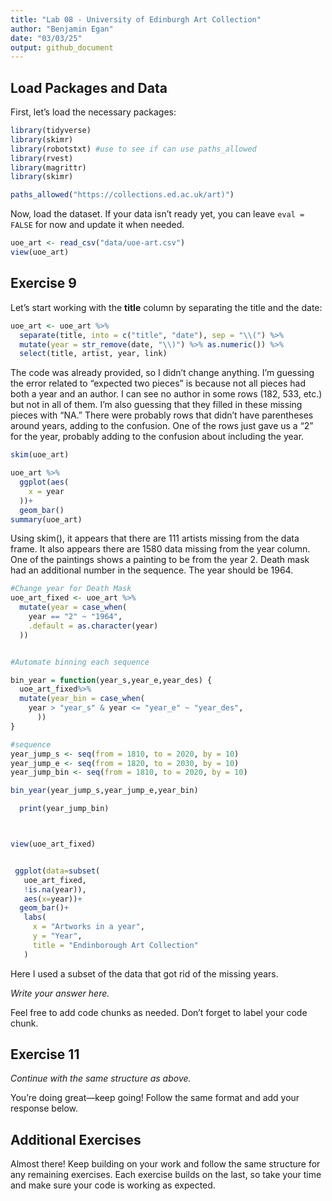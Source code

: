 ```yaml
---
title: "Lab 08 - University of Edinburgh Art Collection"
author: "Benjamin Egan"
date: "03/03/25"
output: github_document
---
```


## Load Packages and Data  

First, let's load the necessary packages:  

```r
library(tidyverse) 
library(skimr)
library(robotstxt) #use to see if can use paths_allowed
library(rvest)
library(magrittr)
library(skimr)

paths_allowed("https://collections.ed.ac.uk/art)")

```

Now, load the dataset. If your data isn't ready yet, you can leave `eval = FALSE` for now and update it when needed.  


```r
uoe_art <- read_csv("data/uoe-art.csv")
view(uoe_art)
```

## Exercise 9

Let's start working with the **title** column by separating the title and the date:  

```r
uoe_art <- uoe_art %>%
  separate(title, into = c("title", "date"), sep = "\\(") %>%
  mutate(year = str_remove(date, "\\)") %>% as.numeric()) %>%
  select(title, artist, year, link)
```

The code was already provided, so I didn't change anything. I'm guessing the error related to "expected two pieces" is because not all pieces had both a year and an author. I can see no author in some rows (182, 533, etc.) but not in all of them. I'm also guessing that they filled in these missing pieces with "NA." There were probably rows that didn't have parentheses around years, adding to the confusion. One of the rows just gave us a "2" for the year, probably adding to the confusion about including the year.


```r
skim(uoe_art)

uoe_art %>%
  ggplot(aes(
    x = year
  ))+
  geom_bar()
summary(uoe_art)
```


Using skim(), it appears that there are 111 artists missing from the data frame. It also appears there are 1580 data missing from the year column. One of the paintings shows a painting to be from the year 2. Death mask had an additional number in the sequence. The year should be 1964.

```r

#Change year for Death Mask
uoe_art_fixed <- uoe_art %>%
  mutate(year = case_when(
    year == "2" ~ "1964",
    .default = as.character(year)
  ))


#Automate binning each sequence

bin_year = function(year_s,year_e,year_des) {
  uoe_art_fixed%>%
  mutate(year_bin = case_when(
    year > "year_s" & year <= "year_e" ~ "year_des",
      ))
}

#sequence 
year_jump_s <- seq(from = 1810, to = 2020, by = 10)
year_jump_e <- seq(from = 1820, to = 2030, by = 10)
year_jump_bin <- seq(from = 1810, to = 2020, by = 10)

bin_year(year_jump_s,year_jump_e,year_bin)

  print(year_jump_bin)



view(uoe_art_fixed)


 ggplot(data=subset(
   uoe_art_fixed,
   !is.na(year)), 
   aes(x=year))+
  geom_bar()+
   labs(
     x = "Artworks in a year",
     y = "Year",
     title = "Endinborough Art Collection"
   )


```

Here I used a subset of the data that got rid of the missing years.

*Write your answer here.*  

Feel free to add code chunks as needed. Don't forget to label your code chunk.


## Exercise 11  


*Continue with the same structure as above.*

You're doing great—keep going! Follow the same format and add your response below.  


## Additional Exercises  

Almost there! Keep building on your work and follow the same structure for any remaining exercises. Each exercise builds on the last, so take your time and make sure your code is working as expected.  
